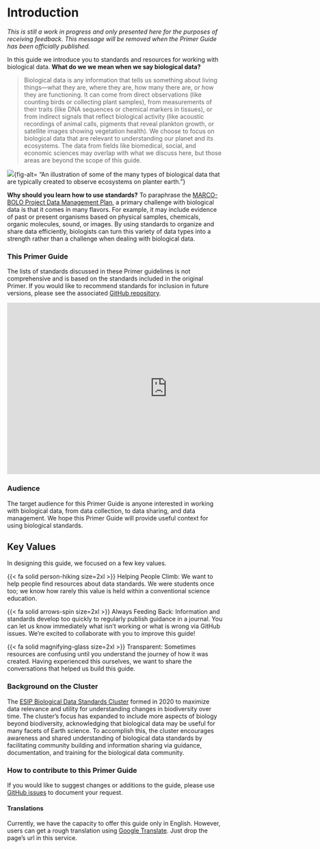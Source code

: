 # Introduction

*This is still a work in progress and only presented here for the purposes of receiving feedback. This message will be removed when the Primer Guide has been officially published.*

In this guide we introduce you to standards and resources for working with biological data. **What do we we mean when we say biological data?**

> Biological data is any information that tells us something about living things—what they are, where they are, how many there are, or how they are functioning. It can come from direct observations (like counting birds or collecting plant samples), from measurements of their traits (like DNA sequences or chemical markers in tissues), or from indirect signals that reflect biological activity (like acoustic recordings of animal calls, pigments that reveal plankton growth, or satellite images showing vegetation health). We choose to focus on biological data that are relevant to understanding our planet and its ecosystems. The data from fields like biomedical, social, and economic sciences may overlap with what we discuss here, but those areas are beyond the scope of this guide.

![](images/what_is_biological_data.svg){fig-alt= "An illustration of some of the many types of biological data that are typically created to observe ecosystems on planter earth."}

**Why should you learn how to use standards?** To paraphrase the [MARCO-BOLO Project Data Management Plan](https://doi.org/10.5281/zenodo.8208410), a primary challenge with biological data is that it comes in many flavors. For example, it may include evidence of past or present organisms based on physical samples, chemicals, organic molecules, sound, or images. By using standards to organize and share data efficiently, biologists can turn this variety of data types into a strength rather than a challenge when dealing with biological data.

### This Primer Guide

The lists of standards discussed in these Primer guidelines is not comprehensive and is based on the standards included in the original Primer. If you would like to recommend standards for inclusion in future versions, please see the associated [GitHub repository](https://github.com/ESIPFed/bds-primer-best-practices).

<iframe src="https://widgets.figshare.com/articles/16806712/embed?show_title=1" width="748" height="400" allowfullscreen frameborder="0">

</iframe>

### Audience

The target audience for this Primer Guide is anyone interested in working with biological data, from data collection, to data sharing, and data management. We hope this Primer Guide will provide useful context for using biological standards.

::: callout-note
## Key Values

In designing this guide, we focused on a few key values.

{{< fa solid person-hiking size=2xl >}} Helping People Climb: We want to help people find resources about data standards. We were students once too; we know how rarely this value is held within a conventional science education.

{{< fa solid arrows-spin size=2xl  >}} Always Feeding Back: Information and standards develop too quickly to regularly publish guidance in a journal. You can let us know immediately what isn't working or what is wrong via GitHub issues. We're excited to collaborate with you to improve this guide!

{{< fa solid magnifying-glass size=2xl  >}} Transparent: Sometimes resources are confusing until you understand the journey of how it was created. Having experienced this ourselves, we want to share the conversations that helped us build this guide.
:::

### Background on the Cluster

The [ESIP Biological Data Standards Cluster](https://wiki.esipfed.org/Biological_Data_Standards_Cluster) formed in 2020 to maximize data relevance and utility for understanding changes in biodiversity over time. The cluster’s focus has expanded to include more aspects of biology beyond biodiversity, acknowledging that biological data may be useful for many facets of Earth science. To accomplish this, the cluster encourages awareness and shared understanding of biological data standards by facilitating community building and information sharing via guidance, documentation, and training for the biological data community. 

### How to contribute to this Primer Guide

If you would like to suggest changes or additions to the guide, please use [GitHub issues](https://github.com/ESIPFed/bds-primer-best-practices/issues/new/choose) to document your request.

#### Translations
Currently, we have the capacity to offer this guide only in English. However, users can get a rough translation using [Google Translate](https://translate.google.com/?sl=en&tl=es&op=websites). Just drop the page's url in this service.








